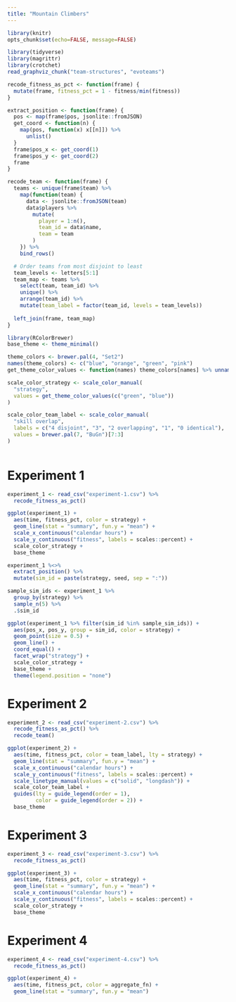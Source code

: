 ```yaml
---
title: "Mountain Climbers"
---
```


```r
library(knitr)
opts_chunk$set(echo=FALSE, message=FALSE)

library(tidyverse)
library(magrittr)
library(crotchet)
read_graphviz_chunk("team-structures", "evoteams")
```

```r
recode_fitness_as_pct <- function(frame) {
  mutate(frame, fitness_pct = 1 - fitness/min(fitness))
}

extract_position <- function(frame) {
  pos <- map(frame$pos, jsonlite::fromJSON)
  get_coord <- function(n) {
    map(pos, function(x) x[[n]]) %>%
      unlist()
  }
  frame$pos_x <- get_coord(1)
  frame$pos_y <- get_coord(2)
  frame
}

recode_team <- function(frame) {
  teams <- unique(frame$team) %>%
    map(function(team) {
      data <- jsonlite::fromJSON(team)
      data$players %>%
        mutate(
          player = 1:n(),
          team_id = data$name,
          team = team
        )
    }) %>%
    bind_rows()

  # Order teams from most disjoint to least
  team_levels <- letters[5:1]
  team_map <- teams %>%
    select(team, team_id) %>%
    unique() %>%
    arrange(team_id) %>%
    mutate(team_label = factor(team_id, levels = team_levels))
  
  left_join(frame, team_map)
}
```

```r
library(RColorBrewer)
base_theme <- theme_minimal()

theme_colors <- brewer.pal(4, "Set2")
names(theme_colors) <- c("blue", "orange", "green", "pink")
get_theme_color_values <- function(names) theme_colors[names] %>% unname()

scale_color_strategy <- scale_color_manual(
  "strategy",
  values = get_theme_color_values(c("green", "blue"))
)

scale_color_team_label <- scale_color_manual(
  "skill overlap",
  labels = c("4 disjoint", "3", "2 overlapping", "1", "0 identical"),
  values = brewer.pal(7, "BuGn")[7:3]
)
```

```r
```

# Experiment 1

```r
experiment_1 <- read_csv("experiment-1.csv") %>%
  recode_fitness_as_pct()

ggplot(experiment_1) +
  aes(time, fitness_pct, color = strategy) +
  geom_line(stat = "summary", fun.y = "mean") +
  scale_x_continuous("calendar hours") +
  scale_y_continuous("fitness", labels = scales::percent) +
  scale_color_strategy +
  base_theme
```

```r
experiment_1 %<>%
  extract_position() %>%
  mutate(sim_id = paste(strategy, seed, sep = ":"))

sample_sim_ids <- experiment_1 %>%
  group_by(strategy) %>%
  sample_n(5) %>%
  .$sim_id

ggplot(experiment_1 %>% filter(sim_id %in% sample_sim_ids)) +
  aes(pos_x, pos_y, group = sim_id, color = strategy) +
  geom_point(size = 0.5) +
  geom_line() +
  coord_equal() +
  facet_wrap("strategy") +
  scale_color_strategy +
  base_theme +
  theme(legend.position = "none")
```

# Experiment 2

```r
experiment_2 <- read_csv("experiment-2.csv") %>%
  recode_fitness_as_pct() %>%
  recode_team()

ggplot(experiment_2) +
  aes(time, fitness_pct, color = team_label, lty = strategy) +
  geom_line(stat = "summary", fun.y = "mean") +
  scale_x_continuous("calendar hours") +
  scale_y_continuous("fitness", labels = scales::percent) +
  scale_linetype_manual(values = c("solid", "longdash")) +
  scale_color_team_label +
  guides(lty = guide_legend(order = 1),
         color = guide_legend(order = 2)) +
  base_theme
```

# Experiment 3

```r
experiment_3 <- read_csv("experiment-3.csv") %>%
  recode_fitness_as_pct()

ggplot(experiment_3) +
  aes(time, fitness_pct, color = strategy) +
  geom_line(stat = "summary", fun.y = "mean") +
  scale_x_continuous("calendar hours") +
  scale_y_continuous("fitness", labels = scales::percent) +
  scale_color_strategy +
  base_theme
```

# Experiment 4

```r
experiment_4 <- read_csv("experiment-4.csv") %>%
  recode_fitness_as_pct()

ggplot(experiment_4) +
  aes(time, fitness_pct, color = aggregate_fn) +
  geom_line(stat = "summary", fun.y = "mean")
```